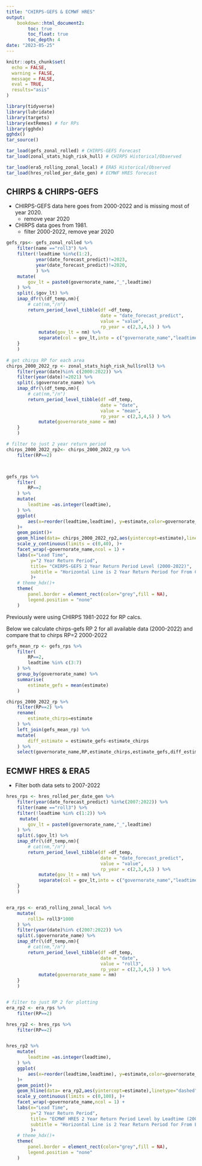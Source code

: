 ```yaml
---
title: "CHIRPS-GEFS & ECMWF HRES"
output: 
    bookdown::html_document2:
        toc: true
        toc_float: true
        toc_depth: 4
date: "2023-05-25"
---
```


```r
knitr::opts_chunk$set(
  echo = FALSE,
  warning = FALSE,
  message = FALSE,
  eval = TRUE,
  results="asis"
)
```



```r
library(tidyverse)
library(lubridate)
library(targets)
library(extRemes) # for RPs
library(gghdx)
gghdx()
tar_source()
```

```r
tar_load(gefs_zonal_rolled) # CHIRPS-GEFS Forecast
tar_load(zonal_stats_high_risk_hull) # CHIRPS Historical/Observed

tar_load(era5_rolling_zonal_local) # ERA5 Historical/Observed
tar_load(hres_rolled_per_date_gen) # ECMWF HRES forecast

```

## CHIRPS & CHIRPS-GEFS

- CHIRPS-GEFS data here goes from 2000-2022 and is missing most of year 2020. 
    + remove year 2020
- CHIRPS data goes from 1981.
    + filter 2000-2022, remove year 2020

```r
gefs_rps<- gefs_zonal_rolled %>% 
    filter(name =="roll3") %>% 
    filter(!leadtime %in%c(1:2),
           year(date_forecast_predict)!=2023,
           year(date_forecast_predict)!=2020,
           ) %>% 
    mutate(
        gov_lt = paste0(governorate_name,"_",leadtime)
    ) %>% 
    split(.$gov_lt) %>% 
    imap_dfr(\(df_temp,nm){
        # cat(nm,"/n")
        return_period_level_tibble(df =df_temp,
                                   date = "date_forecast_predict",
                                   value = "value",
                                   rp_year = c(2,3,4,5) ) %>% 
            mutate(gov_lt = nm) %>% 
            separate(col = gov_lt,into = c("governorate_name","leadtime"))
    }
    )
        
# get chirps RP for each area
chirps_2000_2022_rp <- zonal_stats_high_risk_hull$roll3 %>% 
    filter(year(date)%in% c(2000:2022)) %>% 
    filter(year(date)!=2021) %>% 
    split(.$governorate_name) %>% 
    imap_dfr(\(df_temp,nm){
        # cat(nm,"/n")
        return_period_level_tibble(df =df_temp,
                                   date = "date",
                                   value = "mean",
                                   rp_year = c(2,3,4,5) ) %>% 
            mutate(governorate_name = nm) 
    }
    )

# filter to just 2 year return period
chirps_2000_2022_rp2<- chirps_2000_2022_rp %>% 
    filter(RP==2)



gefs_rps %>% 
    filter(
        RP==2
    ) %>% 
    mutate(
        leadtime =as.integer(leadtime),
    ) %>% 
    ggplot(
        aes(x=reorder(leadtime,leadtime), y=estimate,color=governorate_name)
    )+
    geom_point()+
    geom_hline(data= chirps_2000_2022_rp2,aes(yintercept=estimate),linetype="dashed")+
    scale_y_continuous(limits = c(0,40), )+
    facet_wrap(~governorate_name,ncol = 1) +
    labs(x="Lead Time",
         y="2 Year Return Period",
         title= "CHIRPS-GEFS 2 Year Return Period Level (2000-2022)",
         subtitle = "Horizontal Line is 2 Year Return Period for From CHIRPS (2000-2022)"
         )+
    # theme_hdx()+
    theme(
        panel.border = element_rect(color="grey",fill = NA),
        legend.position = "none"
    )
```
Previously were using CHIRPS 1981-2022 for RP calcs.

Below we calculate chirps-gefs RP 2 for all available data (2000-2022) and compare that to chirps RP=2 2000-2022
```r
gefs_mean_rp <- gefs_rps %>% 
    filter(
        RP==2,
        leadtime %in% c(3:7)
    ) %>% 
    group_by(governorate_name) %>% 
    summarise(
        estimate_gefs = mean(estimate)
    )

chirps_2000_2022_rp %>% 
    filter(RP==2) %>% 
    rename(
        estimate_chirps=estimate
    ) %>% 
    left_join(gefs_mean_rp) %>% 
    mutate(
        diff_estimate = estimate_gefs-estimate_chirps
    ) %>% 
    select(governorate_name,RP,estimate_chirps,estimate_gefs,diff_estimate)

```

## ECMWF HRES & ERA5

- Filter both data sets to 2007-2022

```r


hres_rps <- hres_rolled_per_date_gen %>% 
    filter(year(date_forecast_predict) %in%c(2007:2022)) %>% 
    filter(name =="roll3") %>% 
    filter(!leadtime %in% c(1:2)) %>% 
     mutate(
        gov_lt = paste0(governorate_name,"_",leadtime)
    ) %>% 
    split(.$gov_lt) %>% 
    imap_dfr(\(df_temp,nm){
        # cat(nm,"/n")
        return_period_level_tibble(df =df_temp,
                                   date = "date_forecast_predict",
                                   value = "value",
                                   rp_year = c(2,3,4,5) ) %>% 
            mutate(gov_lt = nm) %>% 
            separate(col = gov_lt,into = c("governorate_name","leadtime"))
    }
    )


era_rps <- era5_rolling_zonal_local %>% 
    mutate(
        roll3= roll3*1000
    ) %>% 
    filter(year(date)%in% c(2007:2022)) %>% 
    split(.$governorate_name) %>% 
    imap_dfr(\(df_temp,nm){
        # cat(nm,"/n")
        return_period_level_tibble(df =df_temp,
                                   date = "date",
                                   value = "roll3",
                                   rp_year = c(2,3,4,5) ) %>% 
            mutate(governorate_name = nm) 
    }
    )


# filter to just RP 2 for plotting
era_rp2 <- era_rps %>% 
    filter(RP==2)

hres_rp2 <- hres_rps %>% 
    filter(RP==2)


hres_rp2 %>% 
    mutate(
        leadtime =as.integer(leadtime),
    ) %>% 
    ggplot(
        aes(x=reorder(leadtime,leadtime), y=estimate,color=governorate_name)
    )+
    geom_point()+
    geom_hline(data= era_rp2,aes(yintercept=estimate),linetype="dashed")+
    scale_y_continuous(limits = c(0,100), )+
    facet_wrap(~governorate_name,ncol = 1) +
    labs(x="Lead Time",
         y="2 Year Return Period",
         title= "ECMWF HRES 2 Year Return Period Level by Leadtime (2007-2022)",
         subtitle = "Horizontal Line is 2 Year Return Period for From ECMWF ERA5 (2007-2022)"
         )+
    # theme_hdx()+
    theme(
        panel.border = element_rect(color="grey",fill = NA),
        legend.position = "none"
    )
```
